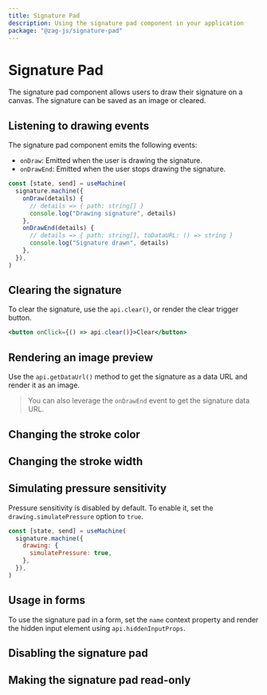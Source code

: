```yaml
---
title: Signature Pad
description: Using the signature pad component in your application
package: "@zag-js/signature-pad"
---
```


# Signature Pad

The signature pad component allows users to draw their signature on a canvas.
The signature can be saved as an image or cleared.

## Listening to drawing events

The signature pad component emits the following events:

- `onDraw`: Emitted when the user is drawing the signature.
- `onDrawEnd`: Emitted when the user stops drawing the signature.

```jsx
const [state, send] = useMachine(
  signature.machine({
    onDraw(details) {
      // details => { path: string[] }
      console.log("Drawing signature", details)
    },
    onDrawEnd(details) {
      // details => { path: string[], toDataURL: () => string }
      console.log("Signature drawn", details)
    },
  }),
)
```

## Clearing the signature

To clear the signature, use the `api.clear()`, or render the clear trigger
button.

```jsx
<button onClick={() => api.clear()}>Clear</button>
```

## Rendering an image preview

Use the `api.getDataUrl()` method to get the signature as a data URL and render
it as an image.

> You can also leverage the `onDrawEnd` event to get the signature data URL.

## Changing the stroke color

## Changing the stroke width

## Simulating pressure sensitivity

Pressure sensitivity is disabled by default. To enable it, set the
`drawing.simulatePressure` option to `true`.

```jsx
const [state, send] = useMachine(
  signature.machine({
    drawing: {
      simulatePressure: true,
    },
  }),
)
```

## Usage in forms

To use the signature pad in a form, set the `name` context property and render
the hidden input element using `api.hiddenInputProps`.

## Disabling the signature pad

## Making the signature pad read-only
